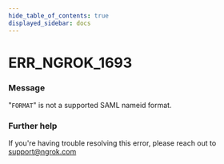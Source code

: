 ```yaml
---
hide_table_of_contents: true
displayed_sidebar: docs
---
```



# ERR_NGROK_1693

### Message
"`FORMAT`" is not a supported SAML nameid format.

<ErrorDetails error='err_ngrok_1693' />


### Further help
If you're having trouble resolving this error, please reach out to [support@ngrok.com](mailto:support@ngrok.com?subject=Help%20with%20ERR_NGROK_1693)

